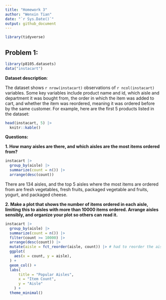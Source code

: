 ```yaml
---
title: "Homework 3"
author: "Wenxin Tian"
date: "`r Sys.Date()`"
output: github_document
---
```


```r
library(tidyverse)
```

## Problem 1:

```r
library(p8105.datasets)
data("instacart")
```

__Dataset description__:

The dataset shows `r nrow(instacart)` observations of `r ncol(instacart)` variables. Some key variables include product name and id, which aisle and department it was bought from, the order in which the item was added to cart, and whether the item was reordered, meaning it was ordered before by the same customer. For example, here are the first 5 products listed in the dataset:

```r
head(instacart, 5) |>
  knitr::kable()
```

__Questions:__

__1. How many aisles are there, and which aisles are the most items ordered from?__

```r
instacart |>
  group_by(aisle) |>
  summarize(count = n()) |>
  arrange(desc(count))
```

There are 134 aisles, and the top 5 aisles where the most items are ordered from are fresh vegetables, fresh fruits, packaged vegetable and fruits, yogurt, and packaged cheese.

__2. Make a plot that shows the number of items ordered in each aisle, limiting this to aisles with more than 10000 items ordered. Arrange aisles sensibly, and organize your plot so others can read it.__

```r
instacart |>
  group_by(aisle) |>
  summarize(count = n()) |>
  filter(count >= 10000) |>
  arrange(desc(count)) |>
  mutate(aisle = fct_reorder(aisle, count)) |> # had to reorder the aisle factor
  ggplot(
    aes(x = count, y = aisle),
  ) +
  geom_col() +
  labs(
      title = "Popular Aisles",
      x = "Item Count",
      y = "Aisle"
    ) +
  theme_minimal()
```

